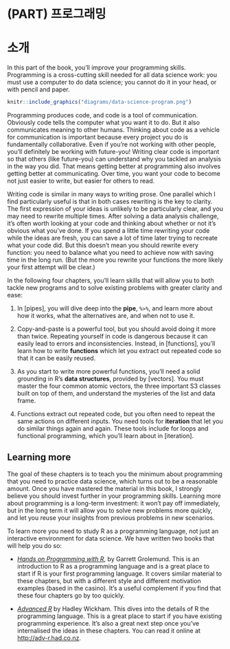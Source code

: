 # (PART) 프로그래밍 {-}

# 소개 {#program-intro}

In this part of the book, you'll improve your programming skills. Programming is a cross-cutting skill needed for all data science work: you must use a computer to do data science; you cannot do it in your head, or with pencil and paper. 

```r
knitr::include_graphics("diagrams/data-science-program.png")
```

Programming produces code, and code is a tool of communication. Obviously code tells the computer what you want it to do. But it also communicates meaning to other humans. Thinking about code as a vehicle for communication is important because every project you do is fundamentally collaborative. Even if you're not working with other people, you'll definitely be working with future-you! Writing clear code is important so that others (like future-you) can understand why you tackled an analysis in the way you did. That means getting better at programming also involves getting better at communicating. Over time, you want your code to become not just easier to write, but easier for others to read. 

Writing code is similar in many ways to writing prose. One parallel which I find particularly useful is that in both cases rewriting is the key to clarity. The first expression of your ideas is unlikely to be particularly clear, and you may need to rewrite multiple times. After solving a data analysis challenge, it's often worth looking at your code and thinking about whether or not it's obvious what you've done. If you spend a little time rewriting your code while the ideas are fresh, you can save a lot of time later trying to recreate what your code did. But this doesn't mean you should rewrite every function: you need to balance what you need to achieve now with saving time in the long run. (But the more you rewrite your functions the more likely your first attempt will be clear.)

In the following four chapters, you'll learn skills that will allow you to both tackle new programs and to solve existing problems with greater clarity and ease: 

1.  In [pipes], you will dive deep into the __pipe__, `%>%`, and learn more 
    about how it works, what the alternatives are, and when not to use it.

1.  Copy-and-paste is a powerful tool, but you should avoid doing it more than
    twice. Repeating yourself in code is dangerous because it can easily lead 
    to errors and inconsistencies. Instead, in [functions], you'll learn
    how to write __functions__ which let you extract out repeated code so that 
    it can be easily reused.

1.  As you start to write more powerful functions, you'll need a solid
    grounding in R's __data structures__, provided by [vectors]. You must master 
    the four common atomic vectors, the three important S3 classes built on 
    top of them, and understand the mysteries of the list and data frame. 

1.  Functions extract out repeated code, but you often need to repeat the
    same actions on different inputs. You need tools for __iteration__ that
    let you do similar things again and again. These tools include for loops 
    and functional programming, which you'll learn about in [iteration].

## Learning more

The goal of these chapters is to teach you the minimum about programming that you need to practice data science, which turns out to be a reasonable amount. Once you have mastered the material in this book, I strongly believe you should invest further in your programming skills. Learning more about programming is a long-term investment: it won't pay off immediately, but in the long term it will allow you to solve new problems more quickly, and let you reuse your insights from previous problems in new scenarios.

To learn more you need to study R as a programming language, not just an interactive environment for data science. We have written two books that will help you do so:

* [_Hands on Programming with R_](https://amzn.com/1449359019),
  by Garrett Grolemund. This is an introduction to R as a programming language 
  and is a great place to start if R is your first programming language. It 
  covers similar material to these chapters, but with a different style and
  different motivation examples (based in the casino). It's a useful complement 
  if you find that these four chapters go by too quickly.
  
* [_Advanced R_](https://amzn.com/1466586966) by Hadley Wickham. This dives into the
  details of R the programming language. This is a great place to start if you
  have existing programming experience. It's also a great next step once you've 
  internalised the ideas in these chapters. You can read it online at
  <http://adv-r.had.co.nz>.
